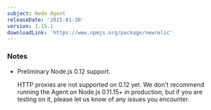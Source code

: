```yaml
---
subject: Node Agent
releaseDate: '2015-01-30'
version: 1.15.1
downloadLink: 'https://www.npmjs.org/package/newrelic'
---
```


### Notes

* Preliminary Node.js 0.12 support.

  HTTP proxies are not supported on 0.12 yet. We don't recommend running the Agent on Node.js 0.11.15+ in production, but if you are testing on it, please let us know of any issues you encounter.
